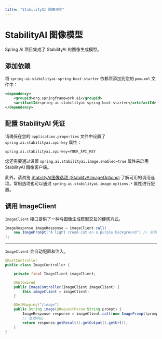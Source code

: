 ```yaml
---
title: "StabilityAI 图像模型"
---
```


# StabilityAI 图像模型

Spring AI 项目集成了 StabilityAI 的图像生成模型。

## 添加依赖

将 `spring-ai-stabilityai-spring-boot-starter` 依赖项添加到您的 `pom.xml` 文件中：

```xml
<dependency>
    <groupId>org.springframework.ai</groupId>
    <artifactId>spring-ai-stabilityai-spring-boot-starter</artifactId>
</dependency>
```

## 配置 StabilityAI 凭证

请确保在您的 `application.properties` 文件中设置了 `spring.ai.stabilityai.api-key` 属性：

```properties
spring.ai.stabilityai.api-key=YOUR_API_KEY
```

您还需要通过设置 `spring.ai.stabilityai.image.enabled=true` 属性来启用 StabilityAI 图像客户端。

此外，请浏览 [StabilityAI图像选项 (StabilityAiImageOptions)](https://github.com/spring-projects/spring-ai/blob/main/models/spring-ai-stabilityai/src/main/java/org/springframework/ai/stabilityai/api/StabilityAiImageOptions.java) 了解可用的调用选项。常用选项也可以通过 `spring.ai.stabilityai.image.options.*` 属性进行配置。

## 调用 ImageClient

`ImageClient` 接口提供了一种与图像生成模型交互的便携方式。

```java
ImageResponse imageResponse = imageClient.call(
    new ImagePrompt("A light cream cat on a purple background") // 示例提示内容通常保留英文
);
```
---

`ImageClient` 会自动配置和注入。

```java
@RestController
public class ImageController {

    private final ImageClient imageClient;

    @Autowired
    public ImageController(ImageClient imageClient) {
        this.imageClient = imageClient;
    }

    @GetMapping("/image")
    public String image(@RequestParam String prompt) {
        ImageResponse response = imageClient.call(new ImagePrompt(prompt));
        // 处理响应
        return response.getResult().getOutput().getUrl();
    }
} 